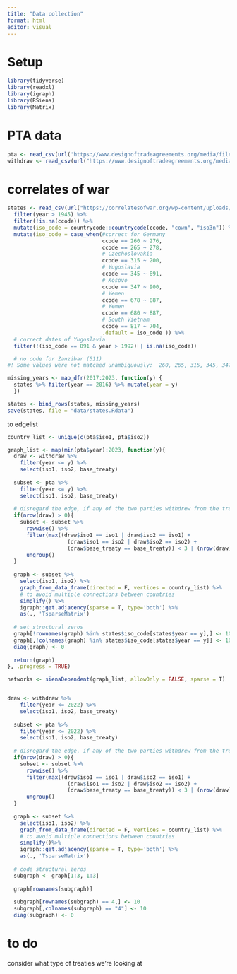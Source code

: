 ```yaml
---
title: "Data collection"
format: html
editor: visual
---
```


# Setup

```r
library(tidyverse)
library(readxl)
library(igraph)
library(RSiena)
library(Matrix)
```

# PTA data
```r
pta <- read_csv(url('https://www.designoftradeagreements.org/media/filer_public/2a/c7/2ac78d7d-9a73-471f-9693-e2b4a45d2b62/desta_list_of_treaties_02_02_dyads.csv'))
withdraw <- read_csv(url("https://www.designoftradeagreements.org/media/filer_public/0b/0c/0b0c56b0-00e7-4abc-af9e-15a88dfc9237/desta_dyadic_withdrawal_02_02.csv"), guess_max = 2000)
```

# correlates of war 
```r
states <- read_csv(url("https://correlatesofwar.org/wp-content/uploads/system2016.csv")) %>% 
  filter(year > 1945) %>% 
  filter(!is.na(ccode)) %>% 
  mutate(iso_code = countrycode::countrycode(ccode, "cown", "iso3n")) %>% 
  mutate(iso_code = case_when(#correct for Germany
                              ccode == 260 ~ 276, 
                              ccode == 265 ~ 278,
                              # Czechoslovakia
                              ccode == 315 ~ 200,
                              # Yugoslavia
                              ccode == 345 ~ 891, 
                              # Kosovo
                              ccode == 347 ~ 900, 
                              # Yemen
                              ccode == 678 ~ 887, 
                              # Yemen
                              ccode == 680 ~ 887, 
                              # South Vietnam
                              ccode == 817 ~ 704,
                              .default = iso_code )) %>% 
  # correct dates of Yugoslavia
  filter(!(iso_code == 891 & year > 1992) | is.na(iso_code))

  # no code for Zanzibar (511)
#! Some values were not matched unambiguously:  260, 265, 315, 345, 347, 511, 678, 680, 817

missing_years <- map_dfr(2017:2023, function(y) {
  states %>% filter(year == 2016) %>% mutate(year = y)
  })

states <- bind_rows(states, missing_years)  
save(states, file = "data/states.Rdata")
```


to edgelist
```r
country_list <- unique(c(pta$iso1, pta$iso2))

graph_list <- map(min(pta$year):2023, function(y){
  draw <- withdraw %>% 
    filter(year <= y) %>% 
    select(iso1, iso2, base_treaty)
  
  subset <- pta %>% 
    filter(year <= y) %>% 
    select(iso1, iso2, base_treaty)
  
  # disregard the edge, if any of the two parties withdrew from the treaty in the the given or a previous year
  if(nrow(draw) > 0){
    subset <- subset %>% 
      rowwise() %>% 
      filter(max((draw$iso1 == iso1 | draw$iso2 == iso1) + 
                   (draw$iso1 == iso2 | draw$iso2 == iso2) + 
                   (draw$base_treaty == base_treaty)) < 3 | (nrow(draw) == 0)) %>% 
      ungroup()
  }
  
  graph <- subset %>% 
    select(iso1, iso2) %>%
    graph_from_data_frame(directed = F, vertices = country_list) %>%
    # to avoid multiple connections between countries
    simplify() %>% 
    igraph::get.adjacency(sparse = T, type='both') %>%
    as(., 'TsparseMatrix')
  
  # set structural zeros
  graph[!rownames(graph) %in% states$iso_code[states$year == y],] <- 10
  graph[,!colnames(graph) %in% states$iso_code[states$year == y]] <- 10
  diag(graph) <- 0
  
  return(graph)
}, .progress = TRUE) 

networks <- sienaDependent(graph_list, allowOnly = FALSE, sparse = T)


draw <- withdraw %>% 
    filter(year <= 2022) %>% 
    select(iso1, iso2, base_treaty)
  
  subset <- pta %>% 
    filter(year <= 2022) %>% 
    select(iso1, iso2, base_treaty)
  
  # disregard the edge, if any of the two parties withdrew from the treaty in the the given or a previous year
  if(nrow(draw) > 0){
    subset <- subset %>% 
      rowwise() %>% 
      filter(max((draw$iso1 == iso1 | draw$iso2 == iso1) + 
                   (draw$iso1 == iso2 | draw$iso2 == iso2) + 
                   (draw$base_treaty == base_treaty)) < 3 | (nrow(draw) == 0)) %>% 
      ungroup()
  }
  
  graph <- subset %>% 
    select(iso1, iso2) %>%
    graph_from_data_frame(directed = F, vertices = country_list) %>%
    # to avoid multiple connections between countries
    simplify()%>% 
    igraph::get.adjacency(sparse = T, type='both') %>%
    as(., 'TsparseMatrix')
  
  # code structural zeros 
  subgraph <- graph[1:3, 1:3]
  
  graph[rownames(subgraph)]
  
  subgraph[rownames(subgraph) == 4,] <- 10
  subgraph[,colnames(subgraph) == "4"] <- 10
  diag(subgraph) <- 0
```


# to do  
consider what type of treaties we're looking at